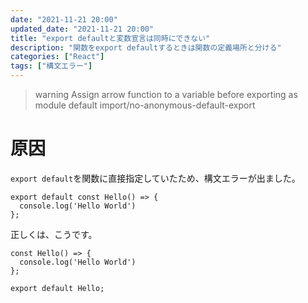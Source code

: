 ```yaml
---
date: "2021-11-21 20:00"
updated_date: "2021-11-21 20:00"
title: "export defaultと変数宣言は同時にできない"
description: "関数をexport defaultするときは関数の定義場所と分ける"
categories: ["React"]
tags: ["構文エラー"]
---
```


>warning  Assign arrow function to a variable before exporting as module default  import/no-anonymous-default-export

# 原因
`export default`を関数に直接指定していたため、構文エラーが出ました。

```tsx
export default const Hello() => {
  console.log('Hello World')
};
```

正しくは、こうです。


```tsx
const Hello() => {
  console.log('Hello World')
};

export default Hello;
```